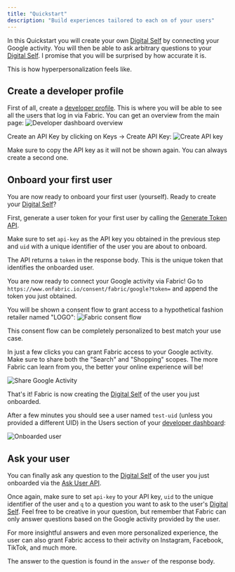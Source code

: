 ```yaml
---
title: "Quickstart"
description: "Build experiences tailored to each on of your users"
---
```


In this Quickstart you will create your own [Digital Self](/docs/core-concepts#digital-self) by connecting your Google activity. You will then be able to ask arbitrary questions to your [Digital Self](/docs/core-concepts#digital-self). I promise that you will be surprised by how accurate it is.

This is how hyperpersonalization feels like.

## Create a developer profile

First of all, create a [developer profile](https://www.onfabric.io/customer/dashboard). This is where you will be able to see all the users that log in via Fabric. You can get an overview from the main page:
![Developer dashboard overview](/images/quickstart/dev_dashboard.png "Developer dashboard overview")

Create an API Key by clicking on Keys -> Create API Key:
![Create API key](/images/quickstart/create_api_key.png "Create API key")

Make sure to copy the API key as it will not be shown again. You can always create a second one.

## Onboard your first user

You are now ready to onboard your first user (yourself). Ready to create your [Digital Self](/docs/core-concepts#digital-self)?

First, generate a user token for your first user by calling the <a href="/api-reference/link/generate-token" target="_blank" rel="noopener noreferrer">Generate Token API</a>.

Make sure to set `api-key` as the API key you obtained in the previous step and `uid` with a unique identifier of the user you are about to onboard.

The API returns a `token` in the response body. This is the unique token that identifies the onboarded user.

You are now ready to connect your Google activity via Fabric! Go to `https://www.onfabric.io/consent/fabric/google?token=` and append the token you just obtained.

You will be shown a consent flow to grant access to a hypothetical fashion retailer named "LOGO":
![Fabric consent flow](/images/quickstart/fabric_consent_flow.png "Fabric consent flow")

This consent flow can be completely personalized to best match your use case.

In just a few clicks you can grant Fabric access to your Google activity. Make sure to share both the "Search" and "Shopping" scopes. The more Fabric can learn from you, the better your online experience will be!

![Share Google Activity](/images/quickstart/share_google_activity.png "Share Google Activity")

That's it! Fabric is now creating the [Digital Self](/docs/core-concepts#digital-self) of the user you just onboarded.

After a few minutes you should see a user named `test-uid` (unless you provided a different UID) in the Users section of your [developer dashboard](https://www.onfabric.io/customer/dashboard/users):

![Onboarded user](/images/quickstart/onboarded_user.png "Onboarded user")

## Ask your user

You can finally ask any question to the [Digital Self](/docs/core-concepts#digital-self) of the user you just onboarded via the <a href="/api-reference/user/ask-user" target="_blank" rel="noopener noreferrer">Ask User API</a>.

Once again, make sure to set `api-key` to your API key, `uid` to the unique identifier of the user and `q` to a question you want to ask to the user's [Digital Self](/docs/core-concepts#digital-self). Feel free to be creative in your question, but remember that Fabric can only answer questions based on the Google activity provided by the user.

For more insightful answers and even more personalized experience, the user can also grant Fabric access to their activity on Instagram, Facebook, TikTok, and much more.

The answer to the question is found in the `answer` of the response body.
